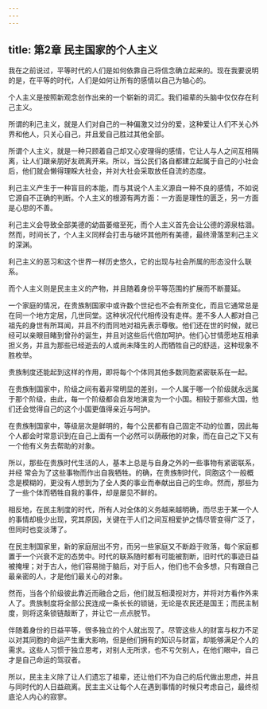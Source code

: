 ```yaml
---
---
---
```

title: 第2章 民主国家的个人主义
---

我在之前说过，平等时代的人们是如何依靠自己将信念确立起来的。现在我要说明的是，在平等的时代，人们是如何让所有的感情以自己为轴心的。

个人主义是按照新观念创作出来的一个崭新的词汇。我们祖辈的头脑中仅仅存在利己主义。

所谓的利己主义，就是人们对自己的一种偏激又过分的爱，这种爱让人们不关心外界和他人，只关心自己，并且爱自己胜过其他全部。

所谓个人主义，就是一种只顾着自己却又心安理得的感情，它让人与人之间互相隔离，让人们跟亲朋好友疏离开来。所以，当公民们各自都建立起属于自己的小社会后，他们就会懒得理睬大社会，并对大社会采取放任自流的态度。

利己主义产生于一种盲目的本能，而与其说个人主义源自一种不良的感情，不如说它源自不正确的判断。个人主义的根源有两方面：一方面是理性的匮乏，另一方面是心思的不善。

利己主义会导致全部美德的幼苗萎缩至死，而个人主义首先会让公德的源泉枯涸。然而，时间长了，个人主义同样会打击与破坏其他所有美德，最终滑落至利己主义的深渊。

利己主义的恶习和这个世界一样历史悠久，它的出现与社会所属的形态没什么联系。

而个人主义则是民主主义的产物，并且随着身份平等范围的扩展而不断蔓延。

一个家庭的情况，在贵族制国家中或许数个世纪也不会有所变化，而且它通常总是在同一个地方定居，几世同堂。这种状况代代相传没有走样。差不多人人都对自己祖先的身世有所耳闻，并且不约而同地对祖先表示尊敬。他们还在世的时候，就已经可以亲眼目睹到曾孙的诞生，并且对这些后代倍加呵护。他们心甘情愿地互相承担义务，并且为那些已经逝去的人或尚未降生的人而牺牲自己的舒适，这种现象不胜枚举。

贵族制度还能起到这样的作用，即将每个个体同其他多数同胞紧密联系在一起。

在贵族制国家中，阶级之间有着非常明显的差别，一个人属于哪一个阶级就永远属于那个阶级，由此，每一个阶级都会自发地演变为一个小国。相较于那些大国，他们还会觉得自己的这个小国更值得亲近与呵护。

在贵族制国家中，等级层次是鲜明的，每个公民都有自己固定不动的位置，因此每个人都会时常意识到在自己上面有一个必然可以荫蔽他的对象，而在自己之下又有一个他有义务去帮助的对象。

所以，那些在贵族时代生活的人，基本上总是与自身之外的一些事物有紧密联系，并经 常会为了这些事物而作出自我牺牲。的确，在贵族制时代，同胞这个一般概念是模糊的，更没有人想到为了全人类的事业而奉献出自己的生命。然而，那些为了一些个体而牺牲自我的事件，却是屡见不鲜的。

相反地，在民主制度的时代，所有人对全体的义务越来越明确，而尽忠于某一个人的事情却极少出现，究其原因，关键在于人们之间互相爱护之情尽管变得广泛了，但同时也变淡薄了。

在民主制国家里，新的家庭层出不穷，而另一些家庭又不断趋于败落，每个家庭都置于一个兴衰不定的态势中。时代的联系随时都有可能被割断，旧时代的事迹日益被掩埋；对于古人，他们容易抛于脑后，对于后人，他们也不会多想，只有跟自己最亲密的人，才是他们最关心的对象。

然而，当各个阶级彼此靠近而融合之后，他们就互相漠视对方，并将对方看作外来人了。贵族制度将全部公民连成一条长长的锁链，无论是农民还是国王；而民主制度，则将这条锁链敲断了，并让它一点点脱节。

伴随着身份的日益平等，很多独立的个人就出现了。尽管这些人的财富与权力不足以对其同胞的命运产生重大影响，但是他们拥有的知识与财富，却能够满足个人的需求。这些人习惯于独立思考，对别人无所求，也不亏欠别人，在他们眼中，自己才是自己命运的驾驭者。

所以，民主主义除了让人们遗忘了祖辈，还让他们不为自己的后代做出思虑，并且与同时代的人日益疏离。民主主义让每个人在遇到事情的时候只考虑自己，最终彻底沦人内心的寂寥。